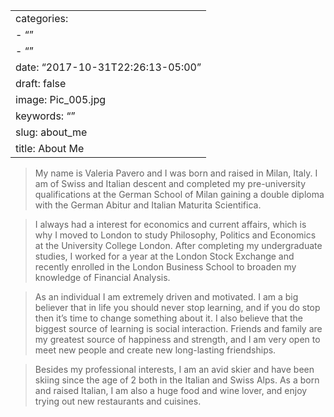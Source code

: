 
---
categories:
- ""
- ""
date: "2017-10-31T22:26:13-05:00"
draft: false
image: Pic_005.jpg
keywords: ""
slug: about_me
title: About Me
---

> My name is Valeria Pavero and I was born and raised in Milan, Italy. I am of Swiss and Italian descent and completed my pre-university qualifications at the German School of Milan gaining a double diploma with the German Abitur and Italian Maturita Scientifica. 

> I always had a interest for economics and current affairs, which is why I moved to London to study Philosophy, Politics and Economics at the University College London. After completing my undergraduate studies, I worked for a year at the London Stock Exchange and recently enrolled in the London Business School to broaden my knowledge of Financial Analysis. 

> As an individual I am extremely driven and motivated. I am a big believer that in life you should never stop learning, and if you do stop then it’s time to change something about it. I also believe that the biggest source of learning is social interaction. Friends and family are my greatest source of happiness and strength, and I am very open to meet new people and create new long-lasting friendships. 

> Besides my professional interests, I am an avid skier and have been skiing since the age of 2 both in the Italian and Swiss Alps. As a born and raised Italian, I am also a huge food and wine lover, and enjoy trying out new restaurants and cuisines.